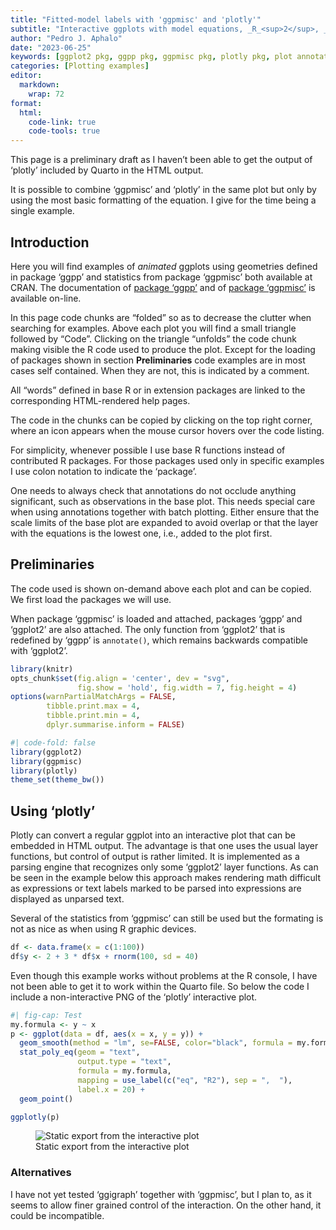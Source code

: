 ```yaml
---
title: "Fitted-model labels with 'ggpmisc' and 'plotly'"
subtitle: "Interactive ggplots with model equations, _R_<sup>2</sup>, _F_, _P_, etc."
author: "Pedro J. Aphalo"
date: "2023-06-25"
keywords: [ggplot2 pkg, ggpp pkg, ggpmisc pkg, plotly pkg, plot annotations, model equations]
categories: [Plotting examples]
editor: 
  markdown: 
    wrap: 72
format:
  html: 
    code-link: true
    code-tools: true
---
```


::: callout-warning
This page is a preliminary draft as I haven't been able to get the output of 'plotly' included by Quarto in the HTML output.

It is possible to combine 'ggpmisc' and 'plotly' in the same plot but only by using the most basic formatting of the equation. I give for the time being a single example.
:::

## Introduction

Here you will find examples of *animated* ggplots using geometries
defined in package 'ggpp' and statistics from package 'ggpmisc' both
available at CRAN. The documentation of [package
'ggpp'](https://docs.r4photobiology.info/ggpp) and of [package
'ggpmisc'](https://docs.r4photobiology.info/ggpmisc) is available
on-line.

::: callout-tip
In this page code chunks are "folded" so as to decrease the clutter when
searching for examples. Above each plot you will find a small triangle
followed by "Code". Clicking on the triangle "unfolds" the code chunk
making visible the R code used to produce the plot. Except for the
loading of packages shown in section **Preliminaries** code examples are
in most cases self contained. When they are not, this is indicated by a
comment.

All "words" defined in base R or in extension packages are linked to the
corresponding HTML-rendered help pages.

The code in the chunks can be copied by clicking on the top right
corner, where an icon appears when the mouse cursor hovers over the code
listing.
:::

For simplicity, whenever possible I use base R functions instead of
contributed R packages. For those packages used only in specific
examples I use colon notation to indicate the 'package'.

::: callout-important
One needs to always check that annotations do not occlude anything
significant, such as observations in the base plot. This needs special
care when using annotations together with batch plotting. Either ensure
that the scale limits of the base plot are expanded to avoid overlap or
that the layer with the equations is the lowest one, i.e., added to the
plot first.
:::

## Preliminaries

The code used is shown on-demand above each plot and can be copied. We
first load the packages we will use.

When package 'ggpmisc' is loaded and attached, packages 'ggpp' and
'ggplot2' are also attached. The only function from 'ggplot2' that is
redefined by 'ggpp' is `annotate()`, which remains backwards compatible
with 'ggplot2'.

```r
library(knitr)
opts_chunk$set(fig.align = 'center', dev = "svg",
               fig.show = 'hold', fig.width = 7, fig.height = 4)
options(warnPartialMatchArgs = FALSE,
        tibble.print.max = 4,
        tibble.print.min = 4,
        dplyr.summarise.inform = FALSE)
```

```r
#| code-fold: false
library(ggplot2)
library(ggpmisc)
library(plotly)
theme_set(theme_bw())
```

## Using 'plotly'

Plotly can convert a regular ggplot into an interactive plot that can be
embedded in HTML output. The advantage is that one uses the usual layer
functions, but control of output is rather limited. It is implemented as
a parsing engine that recognizes only some 'ggplot2' layer functions. As
can be seen in the example below this approach makes rendering math
difficult as expressions or text labels marked to be parsed into
expressions are displayed as unparsed text.

Several of the statistics from 'ggpmisc' can still be used but the
formating is not as nice as when using R graphic devices.

```r
df <- data.frame(x = c(1:100))
df$y <- 2 + 3 * df$x + rnorm(100, sd = 40)
```

Even though this example works without problems at the R console, I have
not been able to get it to work within the Quarto file. So below the
code I include a non-interactive PNG of the 'plotly' interactive plot.

```r
#| fig-cap: Test
my.formula <- y ~ x
p <- ggplot(data = df, aes(x = x, y = y)) +
  geom_smooth(method = "lm", se=FALSE, color="black", formula = my.formula) +
  stat_poly_eq(geom = "text",
               output.type = "text",
               formula = my.formula,
               mapping = use_label(c("eq", "R2"), sep = ",  "),
               label.x = 20) +
  geom_point()

ggplotly(p)
```

![Static export from the interactive plot](plotly-export.png)

### Alternatives

::: callout-tip
I have not yet tested 'ggigraph' together with 'ggpmisc', but I plan to, as it seems to allow finer grained control of the interaction. On the other hand, it could be incompatible.
:::

